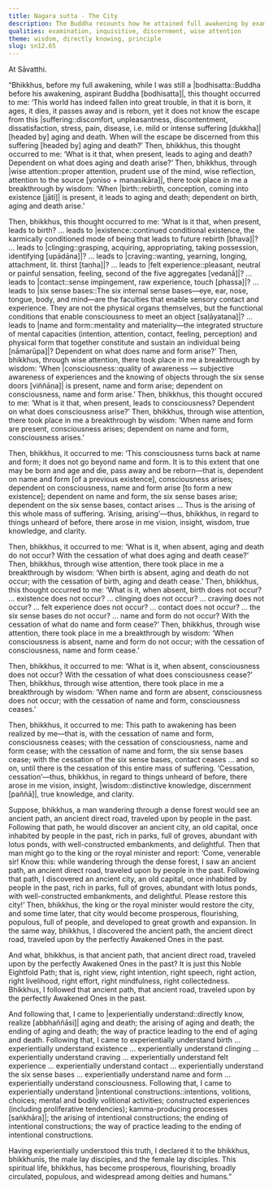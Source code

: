 ```yaml
---
title: Nagara sutta - The City
description: The Buddha recounts how he attained full awakening by examining the principle of dependent co-arising. He likens this realization to a man discovering an ancient, forgotten city.
qualities: examination, inquisitive, discernment, wise attention
theme: wisdom, directly knowing, principle
slug: sn12.65
---
```


At Sāvatthi.

“Bhikkhus, before my full awakening, while I was still a |bodhisatta::Buddha before his awakening, aspirant Buddha [bodhisatta]|, this thought occurred to me: ‘This world has indeed fallen into great trouble, in that it is born, it ages, it dies, it passes away and is reborn, yet it does not know the escape from this |suffering::discomfort, unpleasantness, discontentment, dissatisfaction, stress, pain, disease, i.e. mild or intense suffering [dukkha]| [headed by] aging and death. When will the escape be discerned from this suffering [headed by] aging and death?’ Then, bhikkhus, this thought occurred to me: ‘What is it that, when present, leads to aging and death? Dependent on what does aging and death arise?’ Then, bhikkhus, through |wise attention::proper attention, prudent use of the mind, wise reflection, attention to the source [yoniso + manasikāra]|, there took place in me a breakthrough by wisdom: ‘When |birth::rebirth, conception, coming into existence [jāti]| is present, it leads to aging and death; dependent on birth, aging and death arise.’

Then, bhikkhus, this thought occurred to me: ‘What is it that, when present, leads to birth? ... leads to |existence::continued conditional existence, the karmically conditioned mode of being that leads to future rebirth [bhava]|? ... leads to |clinging::grasping, acquiring, appropriating, taking possession, identifying [upādāna]|? ... leads to |craving::wanting, yearning, longing, attachment, lit. thirst [taṇha]|? ... leads to |felt experience::pleasant, neutral or painful sensation, feeling, second of the five aggregates [vedanā]|? ... leads to |contact::sense impingement, raw experience, touch [phassa]|? ... leads to |six sense bases::The six internal sense bases—eye, ear, nose, tongue, body, and mind—are the faculties that enable sensory contact and experience. They are not the physical organs themselves, but the functional conditions that enable consciousness to meet an object [saḷāyatana]|? ... leads to |name and form::mentality and materiality—the integrated structure of mental capacities (intention, attention, contact, feeling, perception) and physical form that together constitute and sustain an individual being [nāmarūpa]|? Dependent on what does name and form arise?’ Then, bhikkhus, through wise attention, there took place in me a breakthrough by wisdom: ‘When |consciousness::quality of awareness — subjective awareness of experiences and the knowing of objects through the six sense doors [viññāṇa]| is present, name and form arise; dependent on consciousness, name and form arise.’ Then, bhikkhus, this thought occured to me: ‘What is it that, when present, leads to consciousness? Dependent on what does consciousness arise?’ Then, bhikkhus, through wise attention, there took place in me a breakthrough by wisdom: ‘When name and form are present, consciousness arises; dependent on name and form, consciousness arises.’

Then, bhikkhus, it occurred to me: ‘This consciousness turns back at name and form; it does not go beyond name and form. It is to this extent that one may be born and age and die, pass away and be reborn—that is, dependent on name and form [of a previous existence], consciousness arises; dependent on consciousness, name and form arise [to form a new existence]; dependent on name and form, the six sense bases arise; dependent on the six sense bases, contact arises ... Thus is the arising of this whole mass of suffering. ‘Arising, arising’—thus, bhikkhus, in regard to things unheard of before, there arose in me vision, insight, wisdom, true knowledge, and clarity.

Then, bhikkhus, it occurred to me: ‘What is it, when absent, aging and death do not occur? With the cessation of what does aging and death cease?’ Then, bhikkhus, through wise attention, there took place in me a breakthrough by wisdom: ‘When birth is absent, aging and death do not occur; with the cessation of birth, aging and death cease.’ Then, bhikkhus, this thought occurred to me: ‘What is it, when absent, birth does not occur? ... existence does not occur? ... clinging does not occur? ... craving does not occur? ... felt experience does not occur? ... contact does not occur? ... the six sense bases do not occur? ... name and form do not occur? With the cessation of what do name and form cease?’ Then, bhikkhus, through wise attention, there took place in me a breakthrough by wisdom: ‘When consciousness is absent, name and form do not occur; with the cessation of consciousness, name and form cease.’

Then, bhikkhus, it occurred to me: ‘What is it, when absent, consciousness does not occur? With the cessation of what does consciousness cease?’ Then, bhikkhus, through wise attention, there took place in me a breakthrough by wisdom: ‘When name and form are absent, consciousness does not occur; with the cessation of name and form, consciousness ceases.’

Then, bhikkhus, it occurred to me: This path to awakening has been realized by me—that is, with the cessation of name and form, consciousness ceases; with the cessation of consciousness, name and form cease; with the cessation of name and form, the six sense bases cease; with the cessation of the six sense bases, contact ceases ... and so on, until there is the cessation of this entire mass of suffering. ‘Cessation, cessation’—thus, bhikkhus, in regard to things unheard of before, there arose in me vision, insight, |wisdom::distinctive knowledge, discernment [paññā]|, true knowledge, and clarity.

Suppose, bhikkhus, a man wandering through a dense forest would see an ancient path, an ancient direct road, traveled upon by people in the past. Following that path, he would discover an ancient city, an old capital, once inhabited by people in the past, rich in parks, full of groves, abundant with lotus ponds, with well-constructed embankments, and delightful. Then that man might go to the king or the royal minister and report: ‘Come, venerable sir! Know this: while wandering through the dense forest, I saw an ancient path, an ancient direct road, traveled upon by people in the past. Following that path, I discovered an ancient city, an old capital, once inhabited by people in the past, rich in parks, full of groves, abundant with lotus ponds, with well-constructed embankments, and delightful. Please restore this city!’ Then, bhikkhus, the king or the royal minister would restore the city, and some time later, that city would become prosperous, flourishing, populous, full of people, and developed to great growth and expansion. In the same way, bhikkhus, I discovered the ancient path, the ancient direct road, traveled upon by the perfectly Awakened Ones in the past.

And what, bhikkhus, is that ancient path, that ancient direct road, traveled upon by the perfectly Awakened Ones in the past? It is just this Noble Eightfold Path; that is, right view, right intention, right speech, right action, right livelihood, right effort, right mindfulness, right collectedness. Bhikkhus, I followed that ancient path, that ancient road, traveled upon by the perfectly Awakened Ones in the past.

And following that, I came to |experientially understand::directly know, realize [abbhaññāsi]| aging and death; the arising of aging and death; the ending of aging and death; the way of practice leading to the end of aging and death. Following that, I came to experientially understand birth ... experientially understand existence ... experientially understand clinging ... experientially understand craving ... experientially understand felt experience ... experientially understand contact ... experientially understand the six sense bases ... experientially understand name and form ... experientially understand consciousness. Following that, I came to experientially understand |intentional constructions::intentions, volitions, choices; mental and bodily volitional activities; constructed experiences (including proliferative tendencies); kamma-producing processes [saṅkhāra]|; the arising of intentional constructions; the ending of intentional constructions; the way of practice leading to the ending of intentional constructions.

Having experientially understood this truth, I declared it to the bhikkhus, bhikkhunīs, the male lay disciples, and the female lay disciples. This spiritual life, bhikkhus, has become prosperous, flourishing, broadly circulated, populous, and widespread among deities and humans.”